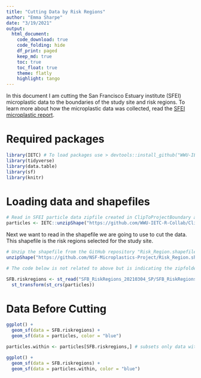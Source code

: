 ```yaml
---
title: "Cutting Data by Risk Regions"
author: "Emma Sharpe"
date: "3/19/2021"
output:
  html_document:
    code_download: true
    code_folding: hide
    df_print: paged
    keep_md: true
    toc: true
    toc_float: true
    theme: flatly
    highlight: tango
---
```

In this document I am cutting the San Francisco Estuary institute (SFEI) microplastic data to the boundaries of the study site and risk regions. To learn more about how the microplastic data was collected, read the [SFEI microplastic report](https://www.sfei.org/documents/understanding-microplastics).

# Required packages
```r
library(IETC) # To load packages use > devtools::install_github("WWU-IETC-R-Collab/IETC")
library(tidyverse)
library(data.table)
library(sf)
library(knitr)
```

# Loading data and shapefiles 

```r
# Read in SFEI particle data zipfile created in ClipToProjectBoundary and unzip it.
particles <- IETC::unzipShape("https://github.com/WWU-IETC-R-Collab/ClipToProjectBoundary/raw/main/SFEI.particles.locations.zip")
```

Next we want to read in the shapefile we are going to use to cut the data. This shapefile is the risk regions selected for the study site. 
```r
# Unzip the shapefile from the GitHub repository "Risk_Region.shapefile"
unzipShape("https://github.com/NSF-Microplastics-Project/Risk_Region.shapefile/raw/main/Data/SFB_RiskRegions_20210304_SP.zip")

# The code below is not related to above but is indicating the zipfolder in this working directory. I am taking out the .shp to be use when cutting the data. 

SFB.riskregions <- st_read("SFB_RiskRegions_20210304_SP/SFB_RiskRegions_20210304_SP.shp") %>% # transforms shapefile CRS to WGS84 vs NAD83
  st_transform(st_crs(particles))
```



# Data Before Cutting 

```r
ggplot() +
  geom_sf(data = SFB.riskregions) +
  geom_sf(data = particles, color = "blue")
```



```r
particles.within <- particles[SFB.riskregions,] # subsets only data within project study area

ggplot() +
  geom_sf(data = SFB.riskregions) +
  geom_sf(data = particles.within, color = "blue")
```

